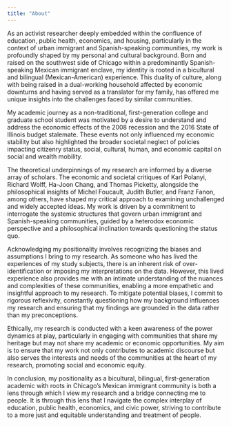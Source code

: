 ```yaml
---
title: "About"
---
```


As an activist researcher deeply embedded within the confluence of education, public health, economics, and housing, particularly in the context of urban immigrant and Spanish-speaking communities, my work is profoundly shaped by my personal and cultural background. Born and raised on the southwest side of Chicago within a predominantly Spanish-speaking Mexican immigrant enclave, my identity is rooted in a bicultural and bilingual (Mexican-American) experience. This duality of culture, along with being raised in a dual-working household affected by economic downturns and having served as a translator for my family, has offered me unique insights into the challenges faced by similar communities.

My academic journey as a non-traditional, first-generation college and graduate school student was motivated by a desire to understand and address the economic effects of the 2008 recession and the 2016 State of Illinois budget stalemate. These events not only influenced my economic stability but also highlighted the broader societal neglect of policies impacting citizenry status, social, cultural, human, and economic capital on social and wealth mobility.

The theoretical underpinnings of my research are informed by a diverse array of scholars. The economic and societal critiques of Karl Polanyi, Richard Wolff, Ha-Joon Chang, and Thomas Picketty, alongside the philosophical insights of Michel Foucault, Judith Butler, and Franz Fanon, among others, have shaped my critical approach to examining unchallenged and widely accepted ideas. My work is driven by a commitment to interrogate the systemic structures that govern urban immigrant and Spanish-speaking communities, guided by a heterodox economic perspective and a philosophical inclination towards questioning the status quo.

Acknowledging my positionality involves recognizing the biases and assumptions I bring to my research. As someone who has lived the experiences of my study subjects, there is an inherent risk of over-identification or imposing my interpretations on the data. However, this lived experience also provides me with an intimate understanding of the nuances and complexities of these communities, enabling a more empathetic and insightful approach to my research. To mitigate potential biases, I commit to rigorous reflexivity, constantly questioning how my background influences my research and ensuring that my findings are grounded in the data rather than my preconceptions.

Ethically, my research is conducted with a keen awareness of the power dynamics at play, particularly in engaging with communities that share my heritage but may not share my academic or economic opportunities. My aim is to ensure that my work not only contributes to academic discourse but also serves the interests and needs of the communities at the heart of my research, promoting social and economic equity.

In conclusion, my positionality as a bicultural, bilingual, first-generation academic with roots in Chicago's Mexican immigrant community is both a lens through which I view my research and a bridge connecting me to people. It is through this lens that I navigate the complex interplay of education, public health, economics, and civic power, striving to contribute to a more just and equitable understanding and treatment of people.
